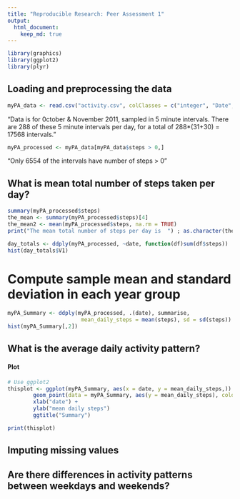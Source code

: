 ```yaml
---
title: "Reproducible Research: Peer Assessment 1"
output: 
  html_document:
    keep_md: true
---
```


```r
library(graphics)
library(ggplot2)
library(plyr)
```

## Loading and preprocessing the data

```r
myPA_data <- read.csv("activity.csv", colClasses = c("integer", "Date", "integer"))
```
"Data is for 0ctober & November 2011, sampled in 5 minute intervals. There are 288 of these 5 minute intervals per day, for a total of 288*(31+30) = 17568 intervals."

```r
myPA_processed <- myPA_data[myPA_data$steps > 0,]
```

"Only 6554 of the intervals have number of steps > 0"

## What is mean total number of steps taken per day?

```r
summary(myPA_processed$steps)
the_mean <- summary(myPA_processed$steps)[4]
the_mean2 <- mean(myPA_processed$steps, na.rm = TRUE)
print("The mean total number of steps per day is  ") ; as.character(the_mean)
```

```r
day_totals <- ddply(myPA_processed, ~date, function(df)sum(df$steps))
hist(day_totals$V1)
```

# Compute sample mean and standard deviation in each year group

```r
myPA_Summary <- ddply(myPA_processed, .(date), summarise, 
                       mean_daily_steps = mean(steps), sd = sd(steps))
hist(myPA_Summary[,2])
```

## What is the average daily activity pattern?

#### Plot

```r
# Use ggplot2
thisplot <- ggplot(myPA_Summary, aes(x = date, y = mean_daily_steps,)) +
        geom_point(data = myPA_Summary, aes(y = mean_daily_steps), colour = 'red', size = 3) +
        xlab("date") +
        ylab("mean daily steps")
        ggtitle("Summary")

print(thisplot)
```



## Imputing missing values


## Are there differences in activity patterns between weekdays and weekends?
